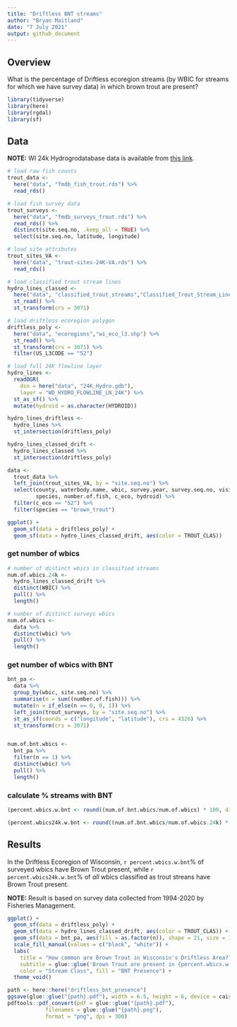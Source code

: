 ```yaml
---
title: "Driftless BNT streams"
author: "Bryan Maitland"
date: "7 July 2021"
output: github_document
---
```


## Overview

What is the percentage of Driftless ecoregion streams (by WBIC for streams for which we have survey data) in which brown trout are present?

```r
library(tidyverse)
library(here)
library(rgdal)  
library(sf)
```


## Data

**NOTE:** WI 24k Hydrogrodatabase data is available from [this link](https://data-wi-dnr.opendata.arcgis.com/datasets/wi-dnr::24k-hydro-flowlines-rivers-streams/about). 

```r
# load raw fish counts
trout_data <- 
  here("data", "fmdb_fish_trout.rds") %>% 
  read_rds()

# load fish survey data
trout_surveys <- 
  here("data", "fmdb_surveys_trout.rds") %>% 
  read_rds() %>% 
  distinct(site.seq.no, .keep_all = TRUE) %>% 
  select(site.seq.no, latitude, longitude) 

# load site attributes
trout_sites_VA <- 
  here("data", "trout-sites-24K-VA.rds") %>% 
  read_rds()

# load classified trout stream lines
hydro_lines_classed <- 
  here("data", "classified_trout_streams","Classified_Trout_Stream_Lines.shp") %>% 
  st_read() %>% 
  st_transform(crs = 3071) 

# load driftless ecoregion polygon
driftless_poly <- 
  here("data", "ecoregions","wi_eco_l3.shp") %>% 
  st_read() %>% 
  st_transform(crs = 3071) %>% 
  filter(US_L3CODE == "52")

# load full 24K flowline layer
hydro_lines <- 
  readOGR(
    dsn = here("data", "24K_Hydro.gdb"), 
    layer = "WD_HYDRO_FLOWLINE_LN_24K") %>% 
  st_as_sf() %>% 
  mutate(hydroid = as.character(HYDROID))

```


```r

hydro_lines_driftless <- 
  hydro_lines %>% 
  st_intersection(driftless_poly)

hydro_lines_classed_drift <- 
  hydro_lines_classed %>% 
  st_intersection(driftless_poly)

data <- 
  trout_data %>% 
  left_join(trout_sites_VA, by = "site.seq.no") %>% 
  select(county, waterbody.name, wbic, survey.year, survey.seq.no, visit.fish.seq.no, site.seq.no,
         species, number.of.fish, c_eco, hydroid) %>% 
  filter(c_eco == "52") %>% 
  filter(species == "brown_trout")

```

```r

ggplot() + 
  geom_sf(data = driftless_poly) + 
  geom_sf(data = hydro_lines_classed_drift, aes(color = TROUT_CLAS))

```


### get number of wbics

```r
# number of distinct wbics in classified streams
num.of.wbics.24k <- 
  hydro_lines_classed_drift %>% 
  distinct(WBIC) %>% 
  pull() %>% 
  length()
```

```r
# number of distinct surveys wbics
num.of.wbics <- 
  data %>% 
  distinct(wbic) %>% 
  pull() %>% 
  length()
```

### get number of wbics with BNT

```r
bnt_pa <-
  data %>% 
  group_by(wbic, site.seq.no) %>% 
  summarise(n = sum((number.of.fish))) %>% 
  mutate(n = if_else(n == 0, 0, 1)) %>% 
  left_join(trout_surveys, by = "site.seq.no") %>% 
  st_as_sf(coords = c("longitude", "latitude"), crs = 4326) %>% 
  st_transform(crs = 3071)


num.of.bnt.wbics <- 
  bnt_pa %>% 
  filter(n == 1) %>% 
  distinct(wbic) %>% 
  pull() %>% 
  length()
```


### calculate % streams with BNT

```r
(percent.wbics.w.bnt <- round((num.of.bnt.wbics/num.of.wbics) * 100, digits = 2))

(percent.wbics24k.w.bnt <- round((num.of.bnt.wbics/num.of.wbics.24k) * 100, digits = 2) )

```

## Results

In the Driftless Ecoregion of Wisconsin, `r percent.wbics.w.bnt`% of surveyed wbics have Brown Trout present, while `r percent.wbics24k.w.bnt`% of *all* wbics classified as trout streans have Brown Trout present.  

**NOTE:** Result is based on survey data collected from 1994-2020 by Fisheries Management. 

```r
ggplot() + 
  geom_sf(data = driftless_poly) + 
  geom_sf(data = hydro_lines_classed_drift, aes(color = TROUT_CLAS)) +
  geom_sf(data = bnt_pa, aes(fill = as.factor(n)), shape = 21, size = 1, alpha = 0.5) + 
  scale_fill_manual(values = c("black", "white")) + 
  labs(
    title = "How common are Brown Trout in Wisconsin's Driftless Area?",
    subtitle = glue::glue('Brown Trout are present in {percent.wbics.w.bnt}% of surveyed WBICs in the area, \n in {percent.wbics24k.w.bnt}% of WBICs which are classified trout streams.'),
    color = "Stream Class", fill = "BNT Presence") + 
  theme_void()

path <- here::here("driftless_bnt_presence")
ggsave(glue::glue("{path}.pdf"), width = 6.5, height = 6, device = cairo_pdf)
pdftools::pdf_convert(pdf = glue::glue("{path}.pdf"),
            filenames = glue::glue("{path}.png"),
            format = "png", dpi = 300)
  
```
